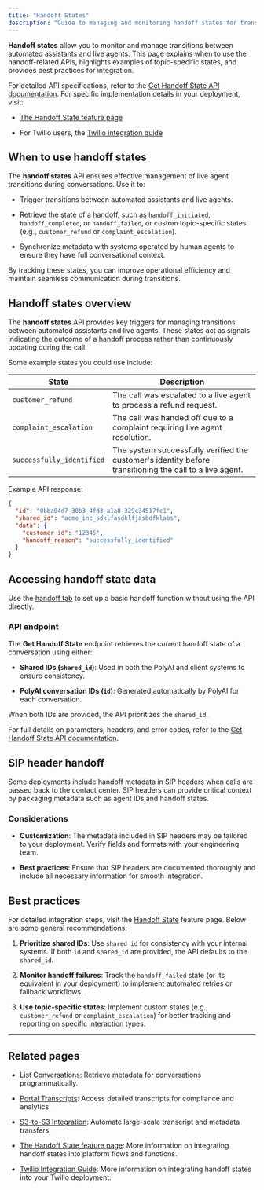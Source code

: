 ```yaml
---
title: "Handoff States"
description: "Guide to managing and monitoring handoff states for transitions between assistants and live agents."
---
```


**Handoff states** allow you to monitor and manage transitions between automated assistants and live agents. This page explains when to use the handoff-related APIs, highlights examples of topic-specific states, and provides best practices for integration.

For detailed API specifications, refer to the [Get Handoff State API documentation](https://docs.poly.ai/api-reference/endpoint/get-handoff). For specific implementation details in your deployment, visit:

* [The Handoff State feature page](/knowledge-base/how-to-setup-action/handoff)

* For Twilio users, the [Twilio integration guide](/telephony/twilio-how-to-handoff#handoff-integration)

## When to use handoff states

The **handoff states** API ensures effective management of live agent transitions during conversations. Use it to:

* Trigger transitions between automated assistants and live agents.

* Retrieve the state of a handoff, such as `handoff_initiated`, `handoff_completed`, or `handoff_failed`, or custom topic-specific states (e.g., `customer_refund` or `complaint_escalation`).

* Synchronize metadata with systems operated by human agents to ensure they have full conversational context.

By tracking these states, you can improve operational efficiency and maintain seamless communication during transitions.

## Handoff states overview

The **handoff states** API provides key triggers for managing transitions between automated assistants and live agents. These states act as signals indicating the outcome of a handoff process rather than continuously updating during the call.

Some example states you could use include:

| State                     | Description                                                                                             |
| ------------------------- | ------------------------------------------------------------------------------------------------------- |
| `customer_refund`         | The call was escalated to a live agent to process a refund request.                                     |
| `complaint_escalation`    | The call was handed off due to a complaint requiring live agent resolution.                             |
| `successfully_identified` | The system successfully verified the customer's identity before transitioning the call to a live agent. |

Example API response:

```json
{
  "id": "0bba04d7-38b3-4fd3-a1a8-329c34517fc1",
  "shared_id": "acme_inc_sdklfasdklfjasbdfklabs",
  "data": {
    "customer_id": "12345",
    "handoff_reason": "successfully_identified"
  }
}
```

## Accessing handoff state data

Use the [handoff tab](/knowledge-base/how-to-setup-action/handoff) to set up a basic handoff function without using the API directly.

### API endpoint

The **Get Handoff State** endpoint retrieves the current handoff state of a conversation using either:

* **Shared IDs (`shared_id`)**: Used in both the PolyAI and client systems to ensure consistency.

* **PolyAI conversation IDs (`id`)**: Generated automatically by PolyAI for each conversation.

When both IDs are provided, the API prioritizes the `shared_id`.

For full details on parameters, headers, and error codes, refer to the [Get Handoff State API documentation](https://docs.poly.ai/api-reference/endpoint/get-handoff).

## SIP header handoff

Some deployments include handoff metadata in SIP headers when calls are passed back to the contact center. SIP headers can provide critical context by packaging metadata such as agent IDs and handoff states.

### Considerations

* **Customization**: The metadata included in SIP headers may be tailored to your deployment. Verify fields and formats with your engineering team.

* **Best practices**: Ensure that SIP headers are documented thoroughly and include all necessary information for smooth integration.

## Best practices

For detailed integration steps, visit the [Handoff State](/knowledge-base/how-to-setup-action/handoff) feature page. Below are some general recommendations:

1. **Prioritize shared IDs**: Use `shared_id` for consistency with your internal systems. If both `id` and `shared_id` are provided, the API defaults to the `shared_id`.

2. **Monitor handoff failures**: Track the `handoff_failed` state (or its equivalent in your deployment) to implement automated retries or fallback workflows.

3. **Use topic-specific states**: Implement custom states (e.g., `customer_refund` or `complaint_escalation`) for better tracking and reporting on specific interaction types.

***

## Related pages

* [List Conversations](list-conversations): Retrieve metadata for conversations programmatically.

* [Portal Transcripts](platform-transcripts): Access detailed transcripts for compliance and analytics.

* [S3-to-S3 Integration](s3-to-s3): Automate large-scale transcript and metadata transfers.

* [The Handoff State feature page](/knowledge-base/how-to-setup-action/handoff): More information on integrating handoff states into platform flows and functions.

* [Twilio Integration Guide](/telephony/twilio-how-to-handoff#handoff-integration): More information on integrating handoff states into your Twilio deployment.